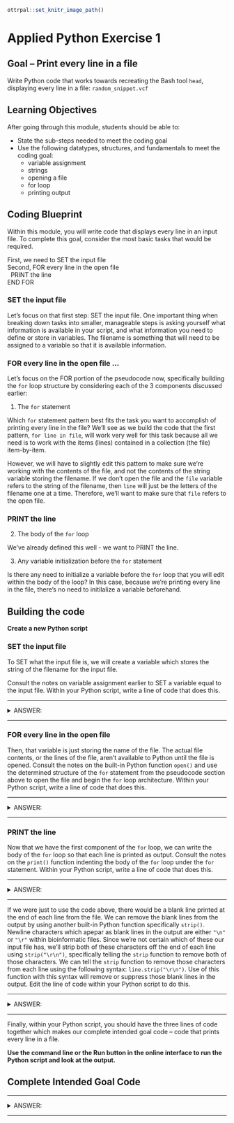 ```r
ottrpal::set_knitr_image_path()
```

# Applied Python Exercise 1

## Goal -- Print every line in a file

Write Python code that works towards recreating the Bash tool `head`, displaying every line in a file: `random_snippet.vcf`

## Learning Objectives

After going through this module, students should be able to: 

* State the sub-steps needed to meet the coding goal
* Use the following datatypes, structures, and fundamentals to meet the coding goal:
  * variable assignment
  * strings
  * opening a file
  * for loop
  * printing output

## Coding Blueprint

Within this module, you will write code that displays every line in an input file. To complete this goal, consider the most basic tasks that would be required.

First, we need to SET the input file<br />
Second, FOR every line in the open file<br />
&nbsp;&nbsp;PRINT the line<br />
END FOR<br />

### SET the input file

Let's focus on that first step: SET the input file. One important thing when breaking down tasks into smaller, manageable steps is asking yourself what information is available in your script, and what information you need to define or store in variables. The filename is something that will need to be assigned to a variable so that it is available information. 

### FOR every line in the open file ...

Let's focus on the FOR portion of the pseudocode now, specifically building the `for` loop structure by considering each of the 3 components discussed earlier:

1. The `for` statement

  Which `for` statement pattern best fits the task you want to accomplish of printing every line in the file? We'll see as we build the code that the first pattern, `for line in file`, will work very well for this task because all we need is to work with the items (lines) contained in a collection (the file) item-by-item.
  
  However, we will have to slightly edit this pattern to make sure we're working with the contents of the file, and not the contents of the string variable storing the filename. If we don't open the file and the `file` variable refers to the string of the filename, then `line` will just be the letters of the filename one at a time. Therefore, we'll want to make sure that `file` refers to the open file.

### PRINT the line

2. The body of the `for` loop

  We've already defined this well - we want to PRINT the line.

3. Any variable initialization before the `for` statement

  Is there any need to initialize a variable before the `for` loop that you will edit within the body of the loop? In this case, because we're printing every line in the file, there's no need to initilalize a variable beforehand.

## Building the code

**Create a new Python script**

### SET the input file

To SET what the input file is, we will create a variable which stores the string of the filename for the input file.

Consult the notes on variable assignment earlier to SET a variable equal to the input file. Within your Python script, write a line of code that does this. 

***
<details><summary> ANSWER: </summary>

```python
filename = "random_snippet.vcf"
```

</details>
***

### FOR every line in the open file

Then, that variable is just storing the name of the file. The actual file contents, or the lines of the file, aren't available to Python until the file is opened. Consult the notes on the built-in Python function `open()` and use the determined structure of the `for` statement from the pseudocode section above to open the file and begin the `for` loop architecture. Within your Python script, write a line of code that does this.

***
<details><summary> ANSWER: </summary>

```python
for line in open(filename):
```

</details>
***

### PRINT the line

Now that we have the first component of the `for` loop, we can write the body of the `for` loop so that each line is printed as output. Consult the notes on the `print()` function indenting the body of the `for` loop under the `for` statement. Within your Python script, write a line of code that does this.

***
<details><summary> ANSWER: </summary>

```python
  print(line)
```

</details>
***

If we were just to use the code above, there would be a blank line printed at the end of each line from the file. We can remove the blank lines from the output by using another built-in Python function specifically `strip()`. Newline characters which apepar as blank lines in the output are either `"\n"` or `"\r"` within bioinformatic files.  Since we're not certain which of these our input file has, we'll strip both of these characters off the end of each line using `strip("\r\n")`, specifically telling the `strip` function to remove both of those characters. We can tell the `strip` function to remove those characters from each line using the following syntax: `line.strip("\r\n")`. Use of this function with this syntax will remove or suppress those blank lines in the output. Edit the line of code within your Python script to do this.

***
<details><summary> ANSWER: </summary>

```python
  print(line.strip('\r\n'))
```

</details>
***

Finally, within your Python script, you should have the three lines of code together which makes our complete intended goal code -- code that prints every line in a file.

**Use the command line or the Run button in the online interface to run the Python script and look at the output.**

## Complete Intended Goal Code

***
<details><summary> ANSWER: </summary>

```python
filename = "random_snippet.vcf" #SET the input filename
for line in open(filename): #FOR every line in the open file
  print(line.strip('\r\n')) #PRINT the line
```

</details>
***